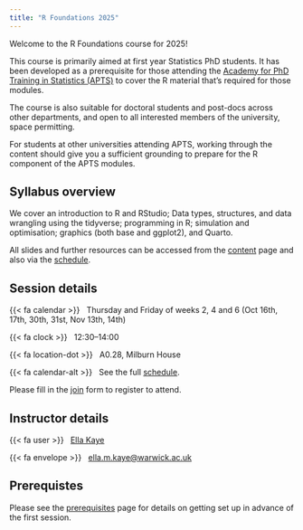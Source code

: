 ```yaml
---
title: "R Foundations 2025"
---
```


Welcome to the R Foundations course for 2025!

This course is primarily aimed at first year Statistics PhD students. It has been developed as a prerequisite for those attending the [Academy for PhD Training in Statistics (APTS)](https://warwick.ac.uk/fac/sci/statistics/apts/) to cover the R material that’s required for those modules.

The course is also suitable for doctoral students and post-docs across other departments, and open to all interested members of the university, space permitting.

For students at other universities attending APTS, working through the content should give you a sufficient grounding to prepare for the R component of the APTS modules. 

## Syllabus overview

We cover an introduction to R and RStudio; Data types, structures, and data wrangling using the tidyverse; programming in R; simulation and optimisation; graphics (both base and ggplot2), and Quarto.

All slides and further resources can be accessed from the [content](content.qmd) page and also via the [schedule](schedule.qmd). 

## Session details

{{< fa calendar >}} &nbsp; Thursday and Friday of weeks 2, 4 and 6 (Oct 16th, 17th, 30th, 31st, Nov 13th, 14th)

{{< fa clock >}} &nbsp; 12:30--14:00

{{< fa location-dot >}} &nbsp; A0.28, Milburn House

{{< fa calendar-alt >}} &nbsp; See the full [schedule](schedule.qmd).

Please fill in the [join](https://warwick.ac.uk/fac/sci/statistics/staff/academic-research/kaye/r-foundations-2025/) form to register to attend.

## Instructor details

{{< fa user >}} &nbsp; [Ella Kaye](https://warwick.ac.uk/ellakaye)

{{< fa envelope >}} &nbsp; [ella.m.kaye@warwick.ac.uk](mailto:ella.m.kaye@warwick.ac.uk)

## Prerequistes

Please see the [prerequisites](prerequisites.qmd) page for details on getting set up in advance of the first session.
